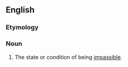 ==English==

===Etymology===
{{suffix|impassable|ability|lang=en}}

===Noun===
{{en-noun|-|impassibilities}}

# The state or condition of being [[impassible]].
